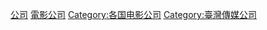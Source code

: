 {{Catnav|頁面分類|人类社会|文化|电影|电影公司}}
{{Catnav|頁面分類|人文學科|艺术|电影|电影公司}}

[[Category:臺灣電影組織|公司]]
[[Category:臺灣娛樂業公司|電影公司]]
[[Category:各国电影公司‎|Category:各国电影公司‎]]
[[Category:臺灣傳媒公司|Category:臺灣傳媒公司]]
